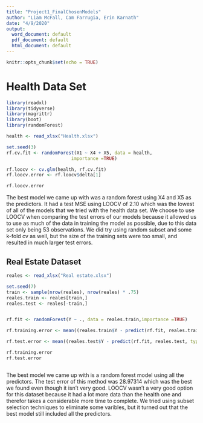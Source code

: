 ---
title: "Project1_FinalChosenModels"
author: "Liam McFall, Cam Farrugia, Erin Karnath"
date: "4/9/2020"
output:
  word_document: default
  pdf_document: default
  html_document: default
---

```{r setup, include=FALSE}
knitr::opts_chunk$set(echo = TRUE)
```

# Health Data Set

```{r}

library(readxl)
library(tidyverse)
library(magrittr)
library(boot)
library(randomForest)

health <- read_xlsx("Health.xlsx")

set.seed(3)
rf.cv.fit <- randomForest(X1 ~ X4 + X5, data = health,
                        importance =TRUE)

rf.loocv <- cv.glm(health, rf.cv.fit)
rf.loocv.error <- rf.loocv$delta[1]

rf.loocv.error

```

The best model we came up with was a random forest using X4 and X5 as the predictors. It had a test MSE using LOOCV of 2.10 which was the lowest of all of the models that we tried with the health data set. We choose to use LOOCV when comparing the test errors of our models because it allowed us to use as much of the data in training the model as possible, due to this data set only being 53 observations. We did try using random subset and some k-fold cv as well, but the size of the training sets were too small, and resulted in much larger test errors.

## Real Estate Dataset

```{r}
reales <- read_xlsx("Real estate.xlsx")

set.seed(7)
train <- sample(nrow(reales), nrow(reales) * .75)
reales.train <- reales[train,]
reales.test <- reales[-train,]


rf.fit <- randomForest(Y ~ ., data = reales.train,importance =TRUE)

rf.training.error <- mean((reales.train$Y - predict(rf.fit, reales.train, type = 'response')) ^ 2)

rf.test.error <- mean((reales.test$Y - predict(rf.fit, reales.test, type = 'response')) ^ 2)

rf.training.error
rf.test.error



```

The best model we came up with is a random forest model using all the predictors. The test error of this method was 28.97314 which was the best we found even though it isn't very good. LOOCV wasn't a very good option for this dataset because it had a lot more data than the health one and therefor takes a considerable more time to complete. We tried using subset selection techniques to eliminate some varibles, but it turned out that the best model still included all the predictors. 